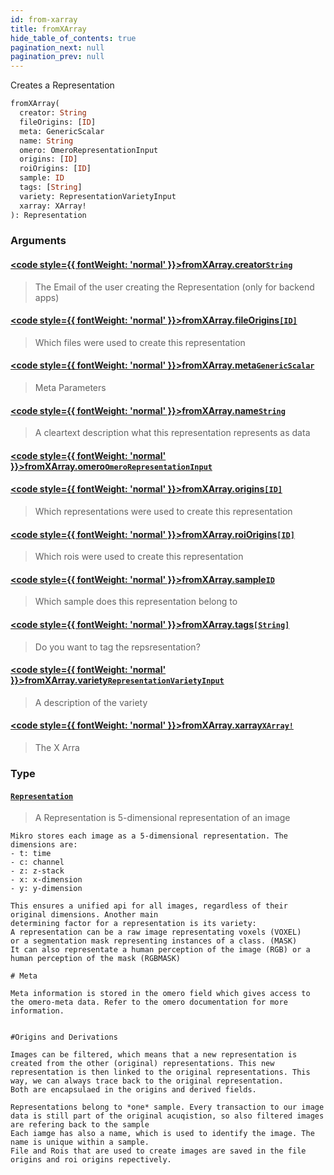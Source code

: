 ```yaml
---
id: from-xarray
title: fromXArray
hide_table_of_contents: true
pagination_next: null
pagination_prev: null
---
```








Creates a Representation

```graphql
fromXArray(
  creator: String
  fileOrigins: [ID]
  meta: GenericScalar
  name: String
  omero: OmeroRepresentationInput
  origins: [ID]
  roiOrigins: [ID]
  sample: ID
  tags: [String]
  variety: RepresentationVarietyInput
  xarray: XArray!
): Representation
```


### Arguments

#### [<code style={{ fontWeight: 'normal' }}>fromXArray.<b>creator</b></code>](#)<Bullet />[`String`](/docs/schemas/mikro/scalars/string) <Badge class="secondary" text="scalar"/>
> The Email of the user creating the Representation (only for backend apps)
> 

#### [<code style={{ fontWeight: 'normal' }}>fromXArray.<b>fileOrigins</b></code>](#)<Bullet />[`[ID]`](/docs/schemas/mikro/scalars/id) <Badge class="secondary" text="list"/> <Badge class="secondary" text="scalar"/>
> Which files were used to create this representation
> 

#### [<code style={{ fontWeight: 'normal' }}>fromXArray.<b>meta</b></code>](#)<Bullet />[`GenericScalar`](/docs/schemas/mikro/scalars/generic-scalar) <Badge class="secondary" text="scalar"/>
> Meta Parameters
> 

#### [<code style={{ fontWeight: 'normal' }}>fromXArray.<b>name</b></code>](#)<Bullet />[`String`](/docs/schemas/mikro/scalars/string) <Badge class="secondary" text="scalar"/>
> A cleartext description what this representation represents as data
> 

#### [<code style={{ fontWeight: 'normal' }}>fromXArray.<b>omero</b></code>](#)<Bullet />[`OmeroRepresentationInput`](/docs/schemas/mikro/inputs/omero-representation-input) <Badge class="secondary" text="input"/>
> 
> 

#### [<code style={{ fontWeight: 'normal' }}>fromXArray.<b>origins</b></code>](#)<Bullet />[`[ID]`](/docs/schemas/mikro/scalars/id) <Badge class="secondary" text="list"/> <Badge class="secondary" text="scalar"/>
> Which representations were used to create this representation
> 

#### [<code style={{ fontWeight: 'normal' }}>fromXArray.<b>roiOrigins</b></code>](#)<Bullet />[`[ID]`](/docs/schemas/mikro/scalars/id) <Badge class="secondary" text="list"/> <Badge class="secondary" text="scalar"/>
> Which rois were used to create this representation
> 

#### [<code style={{ fontWeight: 'normal' }}>fromXArray.<b>sample</b></code>](#)<Bullet />[`ID`](/docs/schemas/mikro/scalars/id) <Badge class="secondary" text="scalar"/>
> Which sample does this representation belong to
> 

#### [<code style={{ fontWeight: 'normal' }}>fromXArray.<b>tags</b></code>](#)<Bullet />[`[String]`](/docs/schemas/mikro/scalars/string) <Badge class="secondary" text="list"/> <Badge class="secondary" text="scalar"/>
> Do you want to tag the repsresentation?
> 

#### [<code style={{ fontWeight: 'normal' }}>fromXArray.<b>variety</b></code>](#)<Bullet />[`RepresentationVarietyInput`](/docs/schemas/mikro/enums/representation-variety-input) <Badge class="secondary" text="enum"/>
> A description of the variety
> 

#### [<code style={{ fontWeight: 'normal' }}>fromXArray.<b>xarray</b></code>](#)<Bullet />[`XArray!`](/docs/schemas/mikro/scalars/xarray) <Badge class="secondary" text="non-null"/> <Badge class="secondary" text="scalar"/>
> The X Arra
> 

### Type

#### [`Representation`](/docs/schemas/mikro/objects/representation) <Badge class="secondary" text="object"/>
> A Representation is 5-dimensional representation of an image

    Mikro stores each image as a 5-dimensional representation. The dimensions are:
    - t: time
    - c: channel
    - z: z-stack
    - x: x-dimension
    - y: y-dimension

    This ensures a unified api for all images, regardless of their original dimensions. Another main
    determining factor for a representation is its variety:
    A representation can be a raw image representating voxels (VOXEL)
    or a segmentation mask representing instances of a class. (MASK)
    It can also representate a human perception of the image (RGB) or a human perception of the mask (RGBMASK)

    # Meta

    Meta information is stored in the omero field which gives access to the omero-meta data. Refer to the omero documentation for more information.


    #Origins and Derivations

    Images can be filtered, which means that a new representation is created from the other (original) representations. This new representation is then linked to the original representations. This way, we can always trace back to the original representation.
    Both are encapsulaed in the origins and derived fields.

    Representations belong to *one* sample. Every transaction to our image data is still part of the original acuqistion, so also filtered images are refering back to the sample
    Each iamge has also a name, which is used to identify the image. The name is unique within a sample.
    File and Rois that are used to create images are saved in the file origins and roi origins repectively.


    
> 





